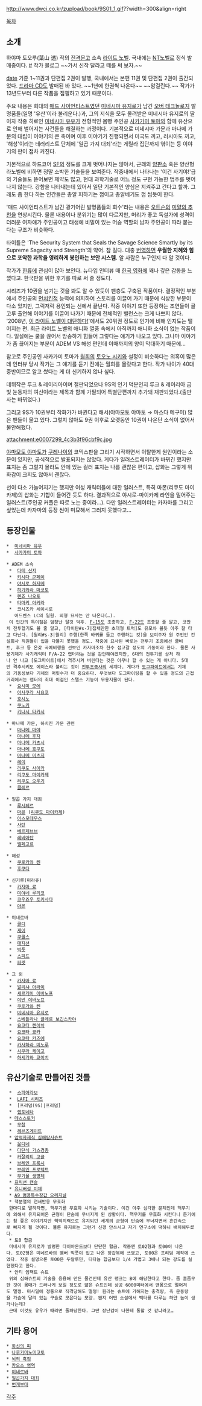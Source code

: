 http://www.dwci.co.kr/zupload/book/9S01_1.gif??width=300&align=right

[[목차]]

== 소개 ==
하야마 토오루(葉山 透) 작의 [[전격문고]] 소속 [[라이트 노벨]]. 국내에는 [[NT노벨]]로 정식 발매중이다. [http://blog.livedoor.jp/lafinet/ #] 작가 블로그 ~~가서 신작 달라고 떼를 써 보자.~~

[[date]] 기준 1~11권과 단편집 2권이 발행, 국내에서는 본편 11권 및 단편집 2권이 출간되었다. [[드라마 CD]]도 발매된 바 있다. ~~1년에 한권씩 나온다~~ ~~암걸린다.~~ 작가가 13년도부터 다른 작품을 집필하고 있기 때문이다. 

주요 내용은 희대의 [[매드 사이언티스트]]였던 [[미네시마 유지로]]가 남긴 [[오버 테크놀로지]] 발명품들(일명 '유산'이라 불리운다.)과, 그의 지식을 모두 물려받은 미네시마 유지로의 딸이자 작중 히로인 [[미네시마 유우]]가 전형적인 몸빵 주인공 [[사카가미 토마]]와 함께 유산으로 인해 벌어지는 사건들을 해결하는 과정이다. 기본적으로 미네시마 가문과 마나메 가문의 대립이 이야기의 큰 축이며 이후 이야기가 진행되면서 미국도 끼고, 러시아도 끼고, '해성'이라는 테러리스트 단체에 '일곱 가지 대죄'라는 게릴라 집단까지 엮이는 등 이야기의 판이 점차 커진다.

기본적으로 하드코어 [[SF]]의 정도를 크게 벗어나지는 않아서, 근래의 [[양판소]] 혹은 양산형 라노벨에 비하면 정말 소박한 기술들을 보여준다. 작중내에서 나타나는 '이건 사기야!'급의 기술들도 뜯어보면 제약도 많고, 현대 과학기술로 어느 정도 구현 가능한 범주를 벗어나지 않는다. 강함을 나타내는데 있어서 일단 기본적인 양심은 지켜주고 간다고 할까. 그래도 좀 한다 하는 인간들은 총알 피하기는 껌이고 총알베기도 껌 씹듯이 한다.

'매드 사이언티스트가 남긴 광기어린 발명품들의 회수'라는 내용은 [[오트슨]]의 [[미얄의 추천]]을 연상시킨다. 물론 내용이나 분위기는 많이 다르지만, 머리가 좋고 독설가에 성격이 더러운 여자애가 주인공이고 태생에 비밀이 있는 머슴 역할의 남자 주인공이 따라 붙는다는 구조가 비슷하다.

타이틀은 'The Security System that Seals the Savage Science Smartly by its Supreme Sagacity and Strength'의 약어. 참 길다. 대충 [[번역]]하면 '''우월한 지혜와 힘으로 포악한 과학을 영리하게 봉인하는 보안 시스템.''' 알 사람은 누구인지 다 알 것이다.

작가가 [[한류]]에 관심이 많아 보인다. 뉴타입 인터뷰 때 [[한국 영화]]에 꽤나 깊은 감동을 느꼈다고. 한국판을 위한 후기를 따로 써 줄 정도다.

시리즈가 10권을 넘기는 것을 봐도 알 수 있듯이 팬층도 구축된 작품이다. 결정적인 부분에서 주인공의 [[먼치킨]]적 능력에 의지하여 스토리를 이끌어 가기 때문에 식상한 부분이 다소 있지만, 그럭저럭 용인되는 선에서 끝난다. 작중 이야기 또한 등장하는 조연들이 골고루 출연해 이야기를 이끌어 나가기 때문에 전체적인 밸런스는 크게 나쁘지 않다. '2008년, [[이 라이트 노벨이 대단하다!]]'에서도 20위권 정도로 인기에 비해 인지도는 떨어지는 편. 최근 라이트 노벨의 애니화 열풍 속에서 아직까지 애니화 소식이 없는 작품이다. 일설에는 쿨을 끊어서 방송하기 힘들어 그렇다는 얘기가 나오고 있다. 그나마 이야기가 좀 끊어지는 부분이 ADEM VS 해성 편인데 이때까지의 양이 막대하기 때문에…

참고로 주인공인 사카가미 토마가 [[월희]]의 [[토오노 시키]]와 설정이 비슷하다는 의혹이 많은데 인터뷰 당시 작가는 그 얘기를 듣기 전에는 월희를 몰랐다고 한다. 작가 나이가 40대 중반이므로 알고 썼다는 게 더 신기하지 않나 싶다.

데뷔작은 루크 & 레이리아이며 절판되었으나 9S의 인기 덕분인지 루크 & 레이리아 금빛 눈동자의 여신이라는 제목과 함께 가필되어 특별단편까지 추가돼 재판되었다.(출판사는 바뀌었다.)

그리고 9S가 10권부터 작화가가 바뀐다고 해서(야마모토 야마토 → 마스다 메구미) 많은 팬들이 울고 있다. 그렇지 않아도 9권 이후로 오랫동안 10권이 나온단 소식이 없어서 불안해했다. 

attachment:e0007299_4c3b3f96cbf9c.jpg

[[야마모토 야마토]]가 [[쿠레나이]]의 코믹스판을 그리기 시작하면서 이탈한게 원인이라는 소문이 있지만, 공식적으로 발표되지는 않았다. 게다가 일러스트레이터가 바뀌긴 했지만 표지는 좀 그럴지 몰라도 안에 있는 컬러 표지는 나름 괜찮은 편이고, 삽화는 그렇게 위화감이 크지도 않아서 괜찮다. 

선이 다소 가늘어지기는 했지만 여성 캐릭터들에 대한 일러스트, 특히 마몬(리쿠도 마이카제)의 삽화는 기합이 들어간 듯도 하다. 결과적으로 야시로-마이카제 라인을 밀어주는 일러스트(주인공 커플은 따로 노는 중이라…). 다만 일러스트레이터는 카자마를 그리고 싶었는데 카자마의 등장 씬이 미묘해서 그러지 못했다고…

== 등장인물 ==
 *  [[미네시마 유우]]
 *  [[사카가미 토마]]

 * ADEM 소속
  *  [[다테 신지]]
  *  [[키시다 군페이]]
  *  [[야시로 하지메]]
  *  [[하기와라 마코토]]
  *  [[렌죠 나오토]]
  *  [[타마키 아키라]]
  *  코시즈카 세이시로
    어드벤스 LC의 일원. 외형 묘사는 안 나온다(…).
  이 인간의 특이점은 엄청난 탈것 덕후. [[F-15]]도 조종하고, [[F-22]]도 조종할 줄 알고, 코만치 전투헬기도 몰 줄 알고, [타이탄#s-7|집채만한 초대형 트럭]도 유모차 몰듯 아주 잘 타고 다닌다. [윌리#s-3|윌리] 주행(한쪽 바퀴를 들고 주행하는 것)을 보여주자 원 주인인 건설회사 직원들이 입을 다물지 못했을 정도. 작중에 묘사된 바로는 전투기 조종에선 쿨비트, 후크 등 온갖 곡예비행을 선보인 카자마조차 한수 접고갈 정도의 기동이라 한다. 물론 사용기체가 사기캐릭터 F/A-22 랩터라는 것을 감안해야겠지만, 6대의 전투기를 상처 하나 안 나고 [도그파이트]에서 격추시켜 버린다는 것은 아무나 할 수 있는 게 아니다. 5대만 격추시켜도 에이스라 불리는 것이 [[전투조종사]]의 세계다. 게다가 [[도그파이트]]에서는 기체의 기동성보다 기체의 머릿수가 더 중요하다. 무엇보다 도그파이팅을 할 수 있을 정도의 근접거리에서는 랩터의 최대 이점인 스텔스 기능이 무용지물이 된다. 
  *  [[요시미 모에]]
  *  [[아사쿠라 사요코]]
  *  [[호시노]]
  *  [[쿠노키]]
  *  [[키나시 타카시]]

 * 마나메 가문, 하치진 가문 관련
  *  [[마나메 마야]]
  *  [[마나메 후자]]
  *  [[마나메 카츠시]]
  *  [[마나메 호쿠토]]
  *  [[마나메 미츠지]]
  *  [[레이]]
  *  [[리쿠도 사이카]]
  *  [[리쿠도 마이카제]]
  *  [[리쿠도 오우기]]
  *  [[클레르]]

 * 일곱 가지 대죄
  *  [[루시페르]]
  *  [[마몬]] ([[리쿠도 마이카제]])
  *  [[아스모데우스]]
  *  [[사탄]]
  *  [[베르제브브]]
  *  [[레비아탄]]
  *  [[벨페고르]]

 * 해성
  *  [[쿠로카와 켄]]
  *  [[후쿠다]] 

 * 신기루(미라쥬)
  *  [[카자마 료]]
  *  [[미야네 루리코]] 
  *  [[코우죠우 토키사다]] 
  *  [[아몬]] 

 * 미네르바
  *  [[골디]]
  *  [[제이]] 
  *  [[쿠쿨스]]
  *  [[매지션]]
  *  [[빅풋]]
  *  [[스피드]]
  *  [[퍼펫]]

 * 그 외
  *  [[카자마 료]]
  *  [[알리샤 아라이]]  
  *  [[세르게이 이바노프]]
  *  [[이반 이바노프]]
  *  [[쿠로가와 켄]]
  *  [[미네시마 유지로]]
  *  [[스베틀라나 클레르 보긴스카야]]
  *  [[요코타 켄이치]]
  *  [[요코타 쿄카]]
  *  [[요코타 카즈에]]
  *  [[카사하라 미노루]]
  *  [[시무라 케이고]]
  *  [[하세가와 쿄이치]]

== 유산기술로 만들어진 것들 ==
  *  [[스피어라보]]
  *  [[LAFI 시리즈]]
  *  [프리덤(9S)|프리덤]
  *  [[렙토네타]]
  * [[데스스토커]]
  *  [[무참]]
  *  [[헤븐즈게이트]]
  * [[압력자재식 심해탐사슈트]]
  *  [[운디네]]
  *  [[다단식 가스경총]]
  *  [[커잘리티 고글]]
  *  [[브레인 프록시]]
  *  [[브레인 프로텍트]]
  *  [[무기물 생명체]]
  * [[프릭션 캔슬]]
  * [[유니버설 미체]]
  * [[A9 범용특수장갑 오리지널]]
  * 핵분열의 연쇄반응 무효화
  한마디로 말하자면, 핵무기를 무효화 시키는 기술이다. 이건 아주 심각한 문제인데 핵무기에 의해서 유지되어온 균형이 단숨에 무너지게 된 상황이다. 핵무기를 무효화 시킨다니 듣기에는 참 좋은 이야기지만 핵억지력으로 유지되던 세계의 균형이 단숨에 무너지면서 혼란속으로 빠지게 될 것이다. 물론 유지로는 그런거 신경 안쓰시고 자기 연구소에 떡하니 배치해두셨다. 
  * 토0 합금
  미네시마 유지로가 발명한 다이아몬드보다 단단한 합금. 작중엔 토02형과 토00이 나온다. 토02형은 미네르바의 멤버 빅풋이 입고 나온 장갑복에 쓰였고, 토00은 프리덤 제작에 쓰였다. 작중 설명으론 토00은 두랄루민, 티타늄 합금보다 1/4 가볍고 3배나 되는 강도를 실현했다고 한다.
  * 안티 임팩트 슈트
  위의 심해슈트의 기술을 응용해 만든 물건인데 유산 랭크는 B에 해당한다고 한다. 좀 흠좀무한 것이 몸매가 드러나게 보일 정도로 얇은 슈트인데 상공 6000미터에서 맨몸으로 떨어져도 멀쩡. 미사일에 정통으로 직격당해도 멀쩡! 원리는 슈트에 가해지는 충격량, 즉 운동량을 가슴에 달려 있는 구슬로 모은다는 모양. 왠지 어떤 소설에서 벡터를 다루는 하얀 놈이 생각나는데?
  근데 이것도 유우가 때리면 돌파당한다. 그딴 장난감이 나한테 통할 것 같냐라고…

== 기타 용어 ==
 * [[화신의 피]]
 * [[나루카미노미코토]]
 * [[뇌의 흑점]]
 * [[카오스 영역]]
 * [[미네르바]]
 * [[일곱가지 대죄]]
 * [[번개부대]]

[[각주]]
